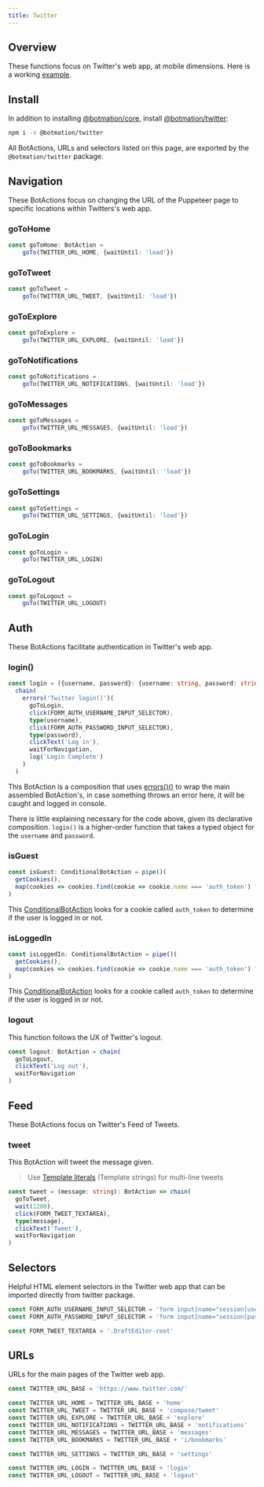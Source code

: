 ```yaml
---
title: Twitter
---
```


## Overview

These functions focus on Twitter's web app, at mobile dimensions. Here is a working [example](https://github.com/mrWh1te/Botmation/blob/master/apps/bot-twitter).


## Install

In addition to installing [@botmation/core](/install), install [@botmation/twitter](https://www.npmjs.com/package/@botmation/twitter):
```bash
npm i -s @botmation/twitter
```

All BotActions, URLs and selectors listed on this page, are exported by the `@botmation/twitter` package.

## Navigation

These BotActions focus on changing the URL of the Puppeteer page to specific locations within Twitters's web app.

### goToHome

```typescript
const goToHome: BotAction =
    goTo(TWITTER_URL_HOME, {waitUntil: 'load'})
```

### goToTweet

```typescript
const goToTweet =
    goTo(TWITTER_URL_TWEET, {waitUntil: 'load'})
```

### goToExplore

```typescript
const goToExplore =
    goTo(TWITTER_URL_EXPLORE, {waitUntil: 'load'})
```

### goToNotifications

```typescript
const goToNotifications =
    goTo(TWITTER_URL_NOTIFICATIONS, {waitUntil: 'load'})
```

### goToMessages

```typescript
const goToMessages =
    goTo(TWITTER_URL_MESSAGES, {waitUntil: 'load'})
```

### goToBookmarks

```typescript
const goToBookmarks =
    goTo(TWITTER_URL_BOOKMARKS, {waitUntil: 'load'})
```

### goToSettings

```typescript
const goToSettings =
    goTo(TWITTER_URL_SETTINGS, {waitUntil: 'load'})
```

### goToLogin

```typescript
const goToLogin =
    goTo(TWITTER_URL_LOGIN)
```

### goToLogout

```typescript
const goToLogout =
    goTo(TWITTER_URL_LOGOUT)
```

## Auth

These BotActions facilitate authentication in Twitter's web app.

### login()
```typescript
const login = ({username, password}: {username: string, password: string}): BotAction =>
  chain(
    errors('Twitter login()')(
      goToLogin,
      click(FORM_AUTH_USERNAME_INPUT_SELECTOR),
      type(username),
      click(FORM_AUTH_PASSWORD_INPUT_SELECTOR),
      type(password),
      clickText('Log in'),
      waitForNavigation,
      log('Login Complete')
    )
  )
```
This BotAction is a composition that uses [errors()()](/api/errors#errors) to wrap the main assembled BotAction's, in case something throws an error here, it will be caught and logged in console.

There is little explaining necessary for the code above, given its declarative composition. `login()` is a higher-order function that takes a typed object for the `username` and `password`.

### isGuest
```typescript
const isGuest: ConditionalBotAction = pipe()(
  getCookies(),
  map(cookies => cookies.find(cookie => cookie.name === 'auth_token') ? false : true)
)
```
This [ConditionalBotAction](/topic/conditionals#conditional-botaction) looks for a cookie called `auth_token` to determine if the user is logged in or not.

### isLoggedIn
```typescript
const isLoggedIn: ConditionalBotAction = pipe()(
  getCookies(),
  map(cookies => cookies.find(cookie => cookie.name === 'auth_token') ? true : false)
)
```
This [ConditionalBotAction](/topic/conditionals#conditional-botaction) looks for a cookie called `auth_token` to determine if the user is logged in or not.

### logout

This function follows the UX of Twitter's logout.

```typescript
const logout: BotAction = chain(
  goToLogout,
  clickText('Log out'),
  waitForNavigation
)
```

## Feed

These BotActions focus on Twitter's Feed of Tweets.

### tweet

This BotAction will tweet the message given.

> Use [Template literals](https://developer.mozilla.org/en-US/docs/Web/JavaScript/Reference/Template_literals) (Template strings) for multi-line tweets

```typescript
const tweet = (message: string): BotAction => chain(
  goToTweet,
  wait(1200),
  click(FORM_TWEET_TEXTAREA),
  type(message),
  clickText('Tweet'),
  waitForNavigation
)
```

## Selectors

Helpful HTML element selectors in the Twitter web app that can be imported directly from twitter package.

```typescript
const FORM_AUTH_USERNAME_INPUT_SELECTOR = 'form input[name="session[username_or_email]"]'
const FORM_AUTH_PASSWORD_INPUT_SELECTOR = 'form input[name="session[password]"]'

const FORM_TWEET_TEXTAREA = '.DraftEditor-root'
```

## URLs

URLs for the main pages of the Twitter web app.

```typescript
const TWITTER_URL_BASE = 'https://www.twitter.com/'

const TWITTER_URL_HOME = TWITTER_URL_BASE + 'home'
const TWITTER_URL_TWEET = TWITTER_URL_BASE + 'compose/tweet'
const TWITTER_URL_EXPLORE = TWITTER_URL_BASE + 'explore'
const TWITTER_URL_NOTIFICATIONS = TWITTER_URL_BASE + 'notifications'
const TWITTER_URL_MESSAGES = TWITTER_URL_BASE + 'messages'
const TWITTER_URL_BOOKMARKS = TWITTER_URL_BASE + 'i/bookmarks'

const TWITTER_URL_SETTINGS = TWITTER_URL_BASE + 'settings'

const TWITTER_URL_LOGIN = TWITTER_URL_BASE + 'login'
const TWITTER_URL_LOGOUT = TWITTER_URL_BASE + 'logout'
```